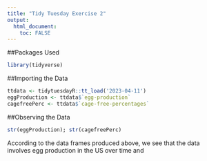 ```yaml
---
title: "Tidy Tuesday Exercise 2"
output: 
  html_document:
    toc: FALSE
---
```


##Packages Used    

```r
library(tidyverse)
```

##Importing the Data    

```r
ttdata <- tidytuesdayR::tt_load('2023-04-11')
eggProduction <- ttdata$`egg-production`
cagefreePerc <- ttdata$`cage-free-percentages`
```

##Observing the Data

```r
str(eggProduction); str(cagefreePerc)
```

According to the data frames produced above, we see that the data involves egg production in the US over time and 